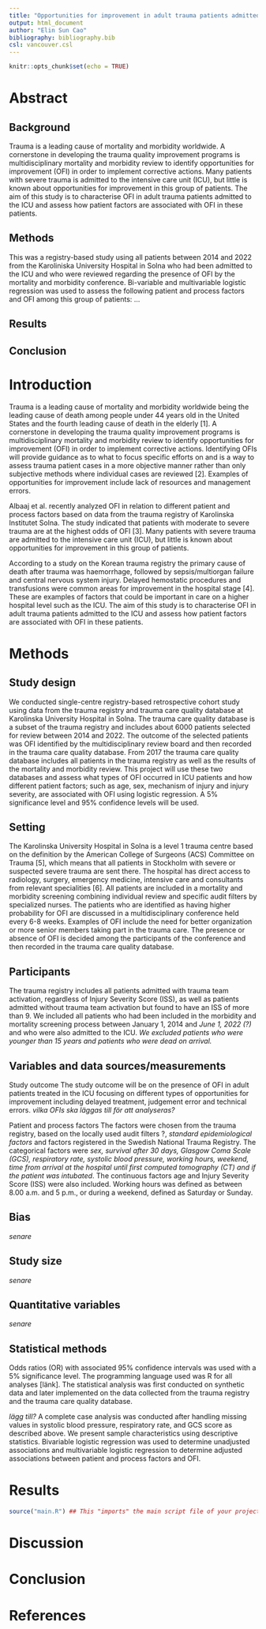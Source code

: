 ```yaml
---
title: "Opportunities for improvement in adult trauma patients admitted to the intensive care unit: A registry-based study"
output: html_document
author: "Elin Sun Cao"
bibliography: bibliography.bib
csl: vancouver.csl
---
```


```r
knitr::opts_chunk$set(echo = TRUE)
```



Abstract
========
Background
----------
Trauma is a leading cause of mortality and morbidity worldwide. A cornerstone in developing the trauma quality improvement programs is multidisciplinary mortality and morbidity review to identify opportunities for improvement (OFI) in order to implement corrective actions. Many patients with severe trauma is admitted to the intensive care unit (ICU), but little is known about opportunities for improvement in this group of patients. The aim of this study is to characterise OFI in adult trauma patients admitted to the ICU and assess how patient factors are associated with OFI in these patients.

Methods
-------
This was a registry-based study using all patients between 2014 and 2022 from the Karoliniska University Hospital in Solna who had been admitted to the ICU and who were reviewed regarding the presence of OFI by the mortality and morbidity conference. Bi-variable and multivariable logistic regression was used to assess the following patient and process factors and OFI among this group of patients: ...

Results
-------

Conclusion
----------




Introduction
============
Trauma is a leading cause of mortality and morbidity worldwide being the leading cause of death among people under 44 years old in the United States and the fourth leading cause of death in the elderly [1]. A cornerstone in developing the trauma quality improvement programs is multidisciplinary mortality and morbidity review to identify opportunities for improvement (OFI) in order to implement corrective actions. Identifying OFIs will provide guidance as to what to focus specific efforts on and is a way to assess trauma patient cases in a more objective manner rather than only subjective methods where individual cases are reviewed [2]. Examples of opportunities for improvement include lack of resources and management errors. 

Albaaj et al. recently analyzed OFI in relation to different patient and process factors based on data from the trauma registry of Karolinska Institutet Solna. The study indicated that patients with moderate to severe trauma are at the highest odds of OFI [3]. Many patients with severe trauma are admitted to the intensive care unit (ICU), but little is known about opportunities for improvement in this group of patients. 

According to a study on the Korean trauma registry the primary cause of death after trauma was haemorrhage, followed by sepsis/multiorgan failure and central nervous system injury. Delayed hemostatic procedures and transfusions were common areas for improvement in the hospital stage [4]. These are examples of factors that could be important in care on a higher hospital level such as the ICU. The aim of this study is to characterise OFI in adult trauma patients admitted to the ICU and assess how patient factors are associated with OFI in these patients.




Methods 
=======
Study design
------------
We conducted single-centre registry-based retrospective cohort study using data from the trauma registry and trauma care quality database at Karolinska University Hospital in Solna. The trauma care quality database is a subset of the trauma registry and includes about 6000 patients selected for review between 2014 and 2022. The outcome of the selected patients was OFI identified by the multidisciplinary review board and then recorded in the trauma care quality database. From 2017 the trauma care quality database includes all patients in the trauma registry as well as the results of the mortality and morbidity review. This project will use these two databases and assess what types of OFI occurred in ICU patients and how different patient factors; such as age, sex, mechanism of injury and injury severity, are associated with OFI using logistic regression. A 5% significance level and 95% confidence levels will be used.

Setting
-------
The Karolinska University Hospital in Solna is a level 1 trauma centre based on the definition by the American College of Surgeons (ACS) Committee on Trauma [5], which means that all patients in Stockholm with severe or suspected severe trauma are sent there. The hospital has direct access to radiology, surgery, emergency medicine, intensive care and consultants from relevant specialities [6]. All patients are included in a mortality and morbidity screening combining individual review and specific audit filters by specialized nurses. The patients who are identified as having higher probability for OFI are discussed in a multidisciplinary conference held every 6-8 weeks. Examples of OFI include the need for better organization or more senior members taking part in the trauma care. The presence or absence of OFI is decided among the participants of the conference and then recorded in the trauma care quality database. 

Participants
------------
The trauma registry includes all patients admitted with trauma team activation, regardless of Injury Severity Score (ISS), as well as patients admitted without trauma team activation but found to have an ISS of more than 9. We included all patients who had been included in the morbidity and mortality screening process between January 1, 2014 and *June 1, 2022 (?)* and who were also admitted to the ICU. *We excluded patients who were younger than 15 years and patients who were dead on arrival.*

Variables and data sources/measurements
---------------------------------------
Study outcome
The study outcome will be on the presence of OFI in adult patients treated in the ICU focusing on different types of opportunities for improvement including delayed treatment, judgement error and technical errors. *vilka OFIs ska läggas till för att analyseras?*

Patient and process factors 
The factors were chosen from the trauma registry, based on the locally used audit filters ?, *standard epidemiological factors* and factors registered in the Swedish National Trauma Registry. The categorical factors were *sex, survival after 30 days, Glasgow Coma Scale (GCS), respiratory rate, systolic blood pressure, working hours, weekend, time from arrival at the hospital until first computed tomography (CT) and if the patient was intubated*. The continuous factors age and Injury Severity Score (ISS) were also included. Working hours was defined as between 8.00 a.m. and 5 p.m., or during a weekend, defined as Saturday or Sunday.

Bias 
----
*senare*

<!-- Describe any efforts to address potential sources of bias -->

Study size 
----------
*senare*

<!-- Explain how the study size was arrived at -->

Quantitative variables
----------------------
*senare*

<!-- Explain how quantitative variables were handled in the
analyses. If applicable, describe which groupings were chosen and why
-->

Statistical methods
-------------------
Odds ratios (OR) with associated 95% confidence intervals was used with a 5% significance level. The programming language used was R for all analyses [länk]. The statistical analysis was first conducted on synthetic data and later implemented on the data collected from the trauma registry and the trauma care quality database. 

*lägg till?*
A complete case analysis was conducted after handling missing values in systolic blood pressure, respiratory rate, and GCS score as described above. We present sample characteristics using descriptive statistics. Bivariable logistic regression was used to determine unadjusted associations and multivariable logistic regression to determine adjusted associations between patient and process factors and OFI. 


<!-- 

(a) Describe all statistical methods, including those used to control
for confounding

(b) Describe any methods used to examine subgroups and interactions

(c) Explain how missing data were addressed 

(d) Cohort study: If applicable, explain how loss to follow-up was addressed 

(e) Describe any sensitivity analyses
-->




Results
=======

<!-- 

Participants
------------

(a) Report numbers of individuals at each stage of study—eg numbers
potentially eligible, examined for eligibility, confirmed eligible,
included in the study, completing follow-up, and analysed

(b) Give reasons for non-participation at each stage

(c) Consider use of a flow diagram

Descriptive data
----------------

(a) Give characteristics of study participants (eg demographic,
clinical, social) and information on exposures and potential
confounders

(b) Indicate number of participants with missing data for each
variable of interest

(c) Cohort study — Summarise follow-up time (eg, average and total
amount)

Outcome data
------------

Cohort study — Report numbers of outcome events or summary measures
over time

Main results
------------

(a) Give unadjusted estimates and, if applicable, confounder-adjusted
estimates and their precision (eg, 95% confidence interval). Make
clear which confounders were adjusted for and why they were included

(b) Report category boundaries when continuous variables were
categorized

(c) If relevant, consider translating estimates of relative risk into
absolute risk for a meaningful time period

Other analyses 
--------------

Report other analyses done—eg analyses of subgroups and interactions,
and sensitivity analyses 
-->



```r
source("main.R") ## This "imports" the main script file of your project and run any code in it
```




Discussion
==========

<!--

Key results
-----------
Summarise key results with reference to study objectives

Limitations
-----------

Discuss limitations of the study, taking into account sources of
potential bias or imprecision.  Discuss both direction and magnitude
of any potential bias

Interpretation
--------------

Give a cautious overall interpretation of results considering
objectives, limitations, multiplicity of analyses, results from
similar studies, and other relevant evidence

Generalisability
----------------

Discuss the generalisability (external validity) of the study results

-->





Conclusion
==========

<!-- Give a short conclusion, corresponding to the aim -->




References
==========

<!-- Do not edit by hand, references will be inserted and formatted automatically once you knit this document -->

